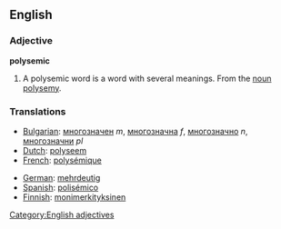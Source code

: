 ==English==
===Adjective===
'''polysemic'''
# A polysemic word is a word with several meanings.  From the [[noun]] [[polysemy]].

===Translations===
{{top}}
*[[Bulgarian]]: [[многозначен]] ''m'', [[многозначна]] ''f'', [[многозначно]] ''n'', [[многозначни]] ''pl''
*[[Dutch]]: [[polyseem]]
*[[French]]: [[polysémique]]
{{mid}}
*[[German]]: [[mehrdeutig]]
*[[Spanish]]: [[polisémico]]
*[[Finnish]]: [[monimerkityksinen]]
{{bottom}}

[[Category:English adjectives]]